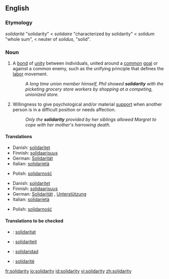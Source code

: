 {{see|Solidarity}} <!-- movement in Poland -->
==English==

===Etymology===
{{F.}} ''solidarité'' "solidarity" < ''solidaire'' "characterized by solidarity" < {{L.}} ''solidum'' "whole sum", < neuter of ''solidus'', "solid".

===Noun===
{{en-noun|-}}

# A [[bond]] of [[unity]] between individuals, united around a [[common]] [[goal]] or against a common enemy, such as the unifying principle that defines the [[labor]] movement.
#:''A long time union member himself, Phil showed '''solidarity''' with the picketing grocery store workers by shopping at a competing, unionized store.''
# Willingness to give psychological and/or material [[support]] when another person is in a difficult position or needs affection.
#:''Only the '''solidarity''' provided by her siblings allowed Margret to cope with her mother's harrowing death.''

====Translations====
{{trans-top|unifying bond between individuals with common goal or enemy}}
*Danish: [[solidaritet]]
*Finnish: [[solidaarisuus]]
*German: [[Solidarität]] {{f}}
*Italian: [[solidarietà]] {{f}}
{{trans-mid}}
*Polish: [[solidarność]] {{f}}
{{trans-bottom}}

{{trans-top|psychological or material support}}
*Danish: [[solidaritet]]
*Finnish: [[solidaarisuus]]
*German: [[Solidarität]] {{f}}, [[Unterstützung]] {{f}}
*Italian: [[solidarietà]] {{f}}
{{trans-mid}}
*Polish: [[solidarność]] {{f}}
{{trans-bottom}}

====Translations to be checked====
{{checktrans}}
{{top}}
*{{ttbc|Catalan}}: [[solidaritat]]
*{{ttbc|Dutch}}: [[solidariteit]]
{{mid}}
*{{ttbc|Spanish}}: [[solidaridad]]
*{{ttbc|French}}: [[solidarité]]
{{bottom}}

[[fr:solidarity]]
[[io:solidarity]]
[[id:solidarity]]
[[vi:solidarity]]
[[zh:solidarity]]